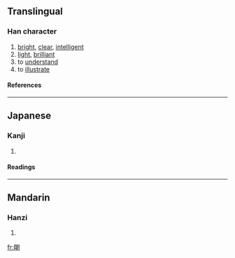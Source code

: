 ==Translingual==
===Han character===
{{Han char|rn=74|rad=月|as=07|sn=11|four=|canj=田月月 (WBB)}}
# [[bright]], [[clear]], [[intelligent]]
# [[light]], [[brilliant]]
# to [[understand]]
# to [[illustrate]]
====References====
{{Han ref|kx=0505.270|dkj=14366|dj=0884.210|hdz=32078.080|uh=6719|ud=26393}}

----
==Japanese==
===Kanji===
{{ja-kanji|grade=|rs=月07}}
# {{defn|Japanese}} 
====Readings====
{{ja-readings|on=[[めい]] (mei), [[みょう]] (myō)|kun=[[ああかり]] (aakari), [[あかあるい]] (akaarui), [[あかあるむ]] (akaarumu)}}

----
==Mandarin==
===Hanzi===
{{cmn-hanzi|pin=[[míng]] ([[ming2]])|wg=ming<sup>2</sup>}}
# {{defn|Mandarin}}

[[fr:朙]]